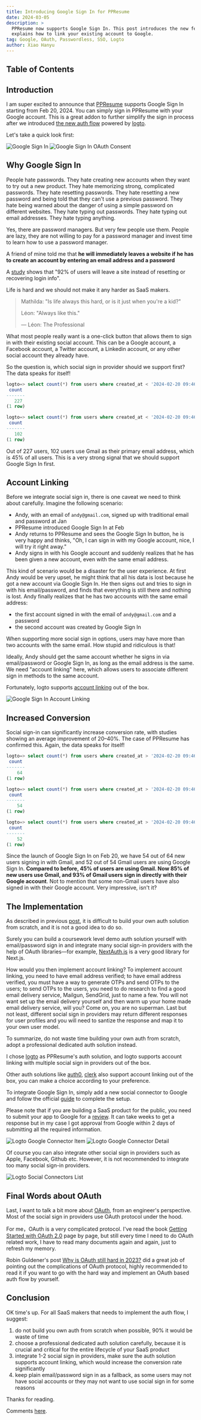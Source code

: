 ```yaml
---
title: Introducing Google Sign In for PPResume
date: 2024-03-05
description: >
  PPResume now supports Google Sign In. This post introduces the new feature and
  explains how to link your existing account to Google.
tag: Google, OAuth, Passwordless, SSO, Logto
author: Xiao Hanyu
---
```


## Table of Contents

## Introduction

I am super excited to announce that
[PPResume](https://ppresume.com/?utm_source=ppresume&utm_medium=blog&utm_campaign=introducing-google-sign-in)
supports Google Sign In starting from Feb 20, 2024. You can simply sign in
PPResume with your Google account. This is a great addon to further simplify the
sign in process after we introduced [the new auth
flow](/posts/introducting-the-new-auth-flow) powered by
[logto](https://logto.io/).

Let's take a quick look first:

![Google Sign In](/static/images/introducing-google-sign-in/google-sign-in-logto.webp)
![Google Sign In OAuth Consent](/static/images/introducing-google-sign-in/google-sign-in-oauth-consent.webp)

## Why Google Sign In

People hate passwords. They hate creating new accounts when they want to try out
a new product. They hate memorizing strong, complicated passwords. They hate
resetting passwords. They hate resetting a new password and being told that they
can't use a previous password. They hate being warned about the danger of using
a simple password on different websites. They hate typing out passwords. They
hate typing out email addresses. They hate typing anything.

Yes, there are password managers. But very few people use them. People are lazy,
they are not willing to pay for a password manager and invest time to learn how
to use a password manager.

A friend of mine told me that **he will immediately leaves a website if he has
to create an account by entering an email address and a password**

A [study](https://cxl.com/blog/social-login/) shows that "92% of users will
leave a site instead of resetting or recovering login info".

Life is hard and we should not make it any harder as SaaS makers.

> Mathilda: "Is life always this hard, or is it just when you're a kid?"
>
> Léon: "Always like this."
>
> — Léon: The Professional

What most people really want is a one-click button that allows them to sign in
with their existing social account. This can be a Google account, a Facebook
account, a Twitter account, a Linkedin account, or any other social account they
already have.

So the question is, which social sign in provider should we support first? The
data speaks for itself!

```sql
logto=> select count(*) from users where created_at < '2024-02-20 09:46:16.660978+00';
 count
-------
   227
(1 row)

logto=> select count(*) from users where created_at < '2024-02-20 09:46:16.660978+00' and primary_email ilike '%gmail%';
 count
-------
   102
(1 row)
```

Out of 227 users, 102 users use Gmail as their primary email address, which is
45% of all users. This is a very strong signal that we should support Google
Sign In first.

## Account Linking

Before we integrate social sign in, there is one caveat we need to think about
carefully. Imagine the following scenario:

- Andy, with an email of `andy@gmail.com`, signed up with traditional email and
  password at Jan
- PPResume introduced Google Sign In at Feb
- Andy returns to PPResume and sees the Google Sign In button, he is very happy
  and thinks, "Oh, I can sign in with my Google account, nice, I will try it
  right away."
- Andy signs in with his Google account and suddenly realizes that he has been
  given a new account, even with the same email address.

This kind of scenario would be a disaster for the user experience. At first Andy
would be very upset, he might think that all his data is lost because he got a
new account via Google Sign In. He then signs out and tries to sign in with his
email/password, and finds that everything is still there and nothing is lost.
Andy finally realizes that he has two accounts with the same email address:

- the first account signed in with the email of `andy@gmail.com` and a password
- the second account was created by Google Sign In

When supporting more social sign in options, users may have more than two
accounts with the same email. How stupid and ridiculous is that!

Ideally, Andy should get the same account whether he signs in via
email/password or Google Sign In, as long as the email address is the same. We
need "account linking" here, which allows users to associate different sign in
methods to the same account.

Fortunately, logto supports [account
linking](https://logto.io/en/products/social-sign-in) out of the box.

![Google Sign In Account Linking](/static/images/introducing-google-sign-in/google-sign-in-account-linking.webp)

## Increased Conversion

Social sign-in can significantly increase conversion rate, with studies showing
an average improvement of 20–40%. The case of PPResume has confirmed this.
Again, the data speaks for itself!

```sql
logto=> select count(*) from users where created_at > '2024-02-20 09:46:16.660978+00';
 count
-------
    64
(1 row)

logto=> select count(*) from users where created_at > '2024-02-20 09:46:16.660978+00' and primary_email ilike '%gmail%';
 count
-------
    54
(1 row)

logto=> select count(*) from users where created_at > '2024-02-20 09:46:16.660978+00' and primary_email ilike '%gmail%' and avatar != '';
 count
-------
    52
(1 row)
```

Since the launch of Google Sign In on Feb 20, we have 54 out of 64 new users
signing in with Gmail, and 52 out of 54 Gmail users are using Google Sign In.
**Compared to before, 45% of users are using Gmail. Now 85% of new users use
Gmail, and 93% of Gmail users sign in directly with their Google account**. Not
to mention that some non-Gmail users have also signed in with their Google
account. Very impressive, isn't it?

## The Implementation

As described in previous [post](/posts/introducting-the-new-auth-flow), it is
difficult to build your own auth solution from scratch, and it is not a good
idea to do so.

Surely you can build a coursework level demo auth solution yourself with
email/password sign in and integrate many social sign-in providers with the help
of OAuth libraries—for example, [NextAuth.js](https://next-auth.js.org/) is a
very good library for Next.js.

How would you then implement account linking? To implement account linking, you
need to have email address verified; to have email address verified, you must
have a way to generate OTPs and send OTPs to the users; to send OTPs to the
users, you need to do research to find a good email delivery service, Mailgun,
SendGrid, just to name a few. You will not want set up the email delivery
yourself and then warm up your home made email delivery service, will you? Come
on, you are no superman. Last but not least, different social sign in providers
may return different responses for user profiles and you will need to santize
the response and map it to your own user model.

To summarize, do not waste time building your own auth from scratch, adopt a
professional dedicated auth solution instead.

I chose [logto](https://logto.io/) as PPResume's auth solution, and logto
supports account linking with multiple social sign in providers out of the box.

Other auth solutions like
[auth0](https://auth0.com/docs/manage-users/user-accounts/user-account-linking),
[clerk](https://clerk.com/docs/authentication/social-connections/account-linking)
also support account linking out of the box, you can make a choice according to
your preference.

To integrate Google Sign In, simply add a new social connector to Google and
follow the official
[guide](https://github.com/logto-io/logto/tree/master/packages/connectors/connector-google)
to complete the setup.

Please note that if you are building a SaaS product for the public, you need to
submit your app to Google for a
[review](https://support.google.com/cloud/answer/13461325?hl=en#zippy=%2Cdetails-about-different-components-on-the-oauth-consent-screen).
It can take weeks to get a response but in my case I got approval from Google
within 2 days of submitting all the required information.

![Logto Google Connector Item](/static/images/introducing-google-sign-in/logto-google-connector-item.webp)
![Logto Google Connector Detail](/static/images/introducing-google-sign-in/logto-google-connector-detail.webp)

Of course you can also integrate other social sign in providers such as Apple,
Facebook, Github etc. However, it is not recommended to integrate too many
social sign-in providers.

![Logto Social Connectors List](/static/images/introducing-google-sign-in/logto-social-connectors-list.webp)

## Final Words about OAuth

Last, I want to talk a bit more about
[OAuth](https://en.wikipedia.org/wiki/OAuth), from an engineer's perspective.
Most of the social sign in providers use OAuth protocol under the hood.

For me，OAuth is a very complicated protocol. I've read the book [Getting Started
with OAuth
2.0](https://www.oreilly.com/library/view/getting-started-with/9781449317843/)
page by page, but still every time I need to do OAuth related work, I have to
read many documents again and again, just to refresh my memory.

Robin Guldener's post [Why is OAuth still hard in
2023?](https://www.nango.dev/blog/why-is-oauth-still-hard) did a great job
of pointing out the complications of OAuth protocol, highly recommended to read
it if you want to go with the hard way and implement an OAuth based auth flow by
yourself.

## Conclusion

OK time's up. For all SaaS makers that needs to implement the auth flow, I
suggest:

1. do not build you own auth from scratch when possible, 90% it would be waste
   of time
2. choose a professional dedicated auth solution carefully, because it is
   crucial and critical for the entire lifecycle of your SaaS product
3. integrate 1-2 social sign in providers, make sure the auth solution supports
   account linking, which would increase the conversion rate significantly
4. keep plain email/password sign in as a fallback, as some users may not have
   social accounts or they may not want to use social sign in for some reasons

Thanks for reading.

Comments [here](https://github.com/ppresume/community/discussions/31).

